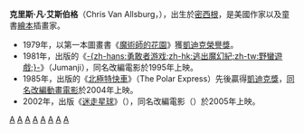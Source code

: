 '''克里斯·凡·艾斯伯格'''（Chris Van Allsburg，{{bd|1949年|6月18日}}），出生於[[密西根|密西根]]{{tsl|en|East Grand Rapids, Michigan|東大急流城}}，是美國作家以及童書[[繪本|繪本]]插畫家。

*1979年，以第一本圖畫書《[[魔術師的花園|魔術師的花園]]》獲[[凱迪克獎|凱迪克榮譽獎]]。
*1981年，出版的《[[逃出魔幻紀|-{zh-hans:勇敢者游戏;zh-hk:逃出魔幻紀;zh-tw:野蠻遊戲;}-]]》（Jumanji），同名改編電影於1995年上映。
*1985年，出版的《[[北極特快車_(繪本)|北極特快車]]》（The Polar Express）先後贏得[[凱迪克獎|凱迪克獎]]，[[北極特快車|同名改編動畫電影]]於2004年上映。
*2002年，出版《[[迷走星球|迷走星球]]》（{{Link-en|Zathura}}），同名改編電影（{{Link-en|Zathura: A Space Adventure}}）於2005年上映。


{{Authority control}}
[[Category:20世纪美国小说家|A]]
[[Category:21世纪美国小说家|A]]
[[Category:密歇根州人|A]]
[[Category:美國小說家|A]]
[[Category:美国科幻小说家|A]]
[[Category:美國儿童文学作家|A]]
[[Category:美國插畫家|A]]
[[Category:密歇根大學校友|A]]
